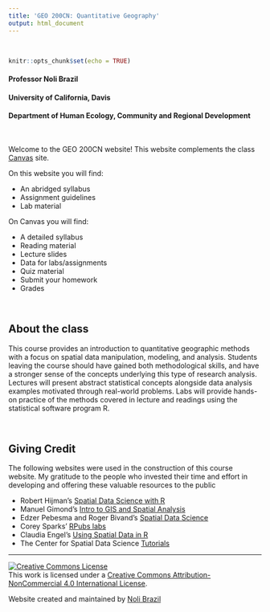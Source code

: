 ```yaml
---
title: 'GEO 200CN: Quantitative Geography'
output: html_document
---
```


<style>
h1.title {
  font-weight: bold;
  font-family: Arial;  
}

h2.title {
  font-family: Arial;  
}

.figure {
   margin-top: 20px;
   margin-bottom: 20px;
}

</style>

<style type="text/css">
#TOC {
  font-size: 13px;
  font-family: Arial;
}
</style>

\

```r
knitr::opts_chunk$set(echo = TRUE)
```

<h4 style="font-style:normal">Professor Noli Brazil</h4>
<h4 style="font-style:normal">University of California, Davis</h4>
<h4 style="font-style:normal">Department of Human Ecology, Community and Regional Development</h4>

\

Welcome to the GEO 200CN website!  This website complements the class [Canvas](https://login.canvas.ucdavis.edu/) site.  

On this website you will find:

* An abridged syllabus
* Assignment guidelines 
* Lab material

On Canvas you will find:

* A detailed syllabus
* Reading material
* Lecture slides
* Data for labs/assignments
* Quiz material
* Submit your homework
* Grades

\


## About the class

This course provides an introduction to quantitative geographic methods with a focus on spatial data manipulation, modeling, and analysis.  Students leaving the course should have gained both methodological skills, and have a stronger sense of the concepts underlying this type of research analysis. Lectures will present abstract statistical concepts alongside data analysis examples motivated through real-world problems.  Labs will provide hands-on practice of the methods covered in lecture and readings using the statistical software program R. 



<br>

## Giving Credit

The following websites were used in the construction of this course website.  My gratitude to the people who invested their time and effort in developing and offering these valuable resources to the public

* Robert Hijman's [Spatial Data Science with R](https://rspatial.org/)
* Manuel Gimond's [Intro to GIS and Spatial Analysis](https://mgimond.github.io/Spatial/index.html)
* Edzer Pebesma and Roger Bivand's [Spatial Data Science](https://keen-swartz-3146c4.netlify.app/)
* Corey Sparks' [RPubs labs](https://rpubs.com/corey_sparks)
* Claudia Engel's [Using Spatial Data in R](https://cengel.github.io/R-spatial/)
* The Center for Spatial Data Science [Tutorials](https://spatialanalysis.github.io/tutorials/)





***

<a rel="license" href="http://creativecommons.org/licenses/by-nc/4.0/"><img alt="Creative Commons License" style="border-width:0" src="https://i.creativecommons.org/l/by-nc/4.0/88x31.png" /></a><br />This work is licensed under a <a rel="license" href="http://creativecommons.org/licenses/by-nc/4.0/">Creative Commons Attribution-NonCommercial 4.0 International License</a>.


Website created and maintained by [Noli Brazil](https://nbrazil.faculty.ucdavis.edu/)
